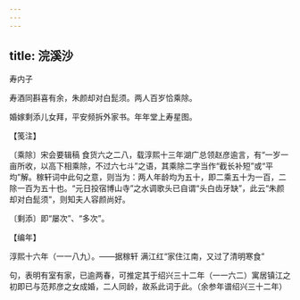 ```yaml
---
---
---
```

title: 浣溪沙
---



寿内子





寿酒同斟喜有余，朱颜却对白髭须。两人百岁恰乘除。

婚嫁剩添儿女拜，平安频拆外家书。年年堂上寿星图。





【笺注】


〔乘除〕宋会要辑稿 食货六之二八，载淳熙十三年湖广总领赵彦逾言，有“一岁一亩所收，以高下相乘除，不过六七斗”之语，其乘除二字当作“截长补短”或“平均”解。稼轩词中此句之意，则当为：两人年龄均为五十，即二乘五十为一百，二除一百为五十也。“元日投宿博山寺”之水调歌头已自谓“头白齿牙缺”，此云“朱颜却对白髭须”，则知夫人容颜尚好。

〔剩添〕即“屡次”、“多次”。





【编年】


淳熙十六年（一一八九）。——据稼轩 满江红“家住江南，又过了清明寒食”

句，表明有室有家，已逾两春，可推定其于绍兴三十二年（一一六二）寓居镇江之初即已与范邦彦之女成婚，二人同龄，故系此词于此。（余参年谱绍兴三十二年）
